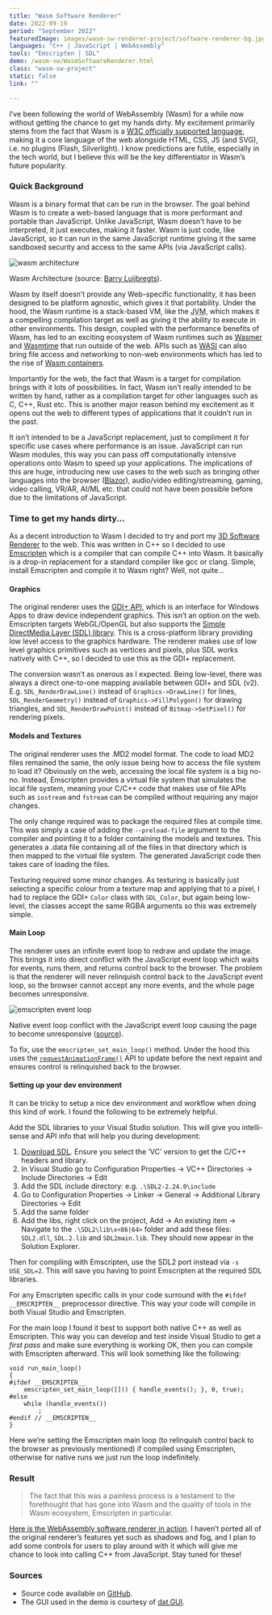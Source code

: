 ```yaml
---
title: "Wasm Software Renderer"
date: 2022-09-19
period: "September 2022"
featuredImage: images/wasm-sw-renderer-project/software-renderer-bg.jpg
languages: "C++ | JavaScript | WebAssembly"
tools: "Emscripten | SDL"
demo: /wasm-sw/WasmSoftwareRenderer.html
class: "wasm-sw-project"
static: false
link: ""

---
```



I’ve been following the world of WebAssembly (Wasm) for a while now without getting the chance to get my hands dirty. My excitement 
primarily stems from the fact that Wasm is a [W3C officially supported language](https://www.w3.org/TR/wasm-core-1/), making it a core language of 
the web alongside HTML, CSS, JS (and SVG), i.e. no plugins (Flash, Silverlight). I know predictions are futile, especially in the tech world, 
but I believe this will be the key differentiator in Wasm’s future popularity.

### Quick Background

Wasm is a binary format that can be run in the browser. The goal behind Wasm is to create a web-based language that is more performant and 
portable than JavaScript. Unlike JavaScript, Wasm doesn’t have to be interpreted, it just executes, making it faster. Wasm is just code, 
like JavaScript, so it can run in the same JavaScript runtime giving it the same sandboxed security and access to the same APIs (via JavaScript calls).

![wasm architecture](images/wasm-sw-renderer-project/wasm-architecture.jpg)
<figcaption>
    <FontAwesomeIcon icon={faCamera} /> Wasm Architecture (source: <a href="https://app.pluralsight.com/library/courses/web-assembly-big-picture/table-of-contents">Barry Luijbregts</a>).
</figcaption>

Wasm by itself doesn’t provide any Web-specific functionality, it has been designed to be platform agnostic, which gives it that portability. Under the 
hood, the Wasm runtime is a stack-based VM, like the <abbr title="Java Virtual Machine">JVM</abbr>, which makes it a compelling compilation target as well as 
giving it the ability to execute in other environments. This design, coupled with the performance benefits of Wasm, has led to an exciting ecosystem of Wasm 
runtimes such as [Wasmer](https://wasmer.io/) and [Wasmtime](https://wasmtime.dev/) that run outside of the web. APIs such as [WASI](https://wasi.dev/) can 
also bring file access and networking to non-web environments which has led to the rise 
of [Wasm containers](https://www.docker.com/blog/why-containers-and-webassembly-work-well-together/).

Importantly for the web, the fact that Wasm is a target for compilation brings with it lots of possibilities. In fact, Wasm isn’t really intended to be 
written by hand, rather as a compilation target for other languages such as C, C++, Rust etc.  This is another major reason behind my excitement as 
it opens out the web to different types of applications that it couldn’t run in the past.

It isn’t intended to be a JavaScript replacement, just to compliment it for specific use cases where performance is an issue. JavaScript can run Wasm 
modules, this way you can pass off computationally intensive operations onto Wasm to speed up your applications. The implications of this are huge, 
introducing new use cases to the web such as bringing other languages into the browser ([Blazor](https://dotnet.microsoft.com/en-us/apps/aspnet/web-apps/blazor)), 
audio/video editing/streaming, gaming, video calling, VR/AR, AI/ML etc. that could not have been possible before due to the limitations of JavaScript.

### Time to get my hands dirty...

As a decent introduction to Wasm I decided to try and port my [3D Software Renderer](https://poc275.me/3d-software-renderer/) to the web. This was written 
in C++ so I decided to use [Emscripten](https://emscripten.org/index.html) which is a compiler that can compile C++ into Wasm. It basically is a drop-in 
replacement for a standard compiler like gcc or clang. Simple, install Emscripten and compile it to Wasm right? Well, not quite...

#### Graphics

The original renderer uses the [GDI+ API](https://learn.microsoft.com/en-us/windows/win32/gdiplus/-gdiplus-gdi-start), which is an interface for Windows 
Apps to draw device independent graphics. This isn’t an option on the web. Emscripten targets WebGL/OpenGL but also supports the 
[Simple DirectMedia Layer (SDL) library](https://www.libsdl.org/). This is a cross-platform library providing low level access to the graphics 
hardware. The renderer makes use of low level graphics primitives such as vertices and pixels, plus SDL works natively with C++, so I decided to use this 
as the GDI+ replacement.

The conversion wasn’t as onerous as I expected. Being low-level, there was always a direct one-to-one mapping available between GDI+ and SDL (v2). E.g. 
`SDL_RenderDrawLine()` instead of `Graphics->DrawLine()` for lines, `SDL_RenderGeometry()` instead of `Graphics->FillPolygon()` for drawing triangles, 
and `SDL_RenderDrawPoint()` instead of `Bitmap->SetPixel()` for rendering pixels.

#### Models and Textures

The original renderer uses the .MD2 model format. The code to load MD2 files remained the same, the only issue being how to access the file system to load it? 
Obviously on the web, accessing the local file system is a big no-no. Instead, Emscripten provides a virtual file system that simulates the local file system, 
meaning your C/C++ code that makes use of file APIs such as `iostream` and `fstream` can be compiled without requiring any major changes.

The only change required was to package the required files at compile time. This was simply a case of adding the `--preload-file` argument to the compiler 
and pointing it to a folder containing the models and textures. This generates a .data file containing all of the files in that directory which is then 
mapped to the virtual file system. The generated JavaScript code then takes care of loading the files.

Texturing required some minor changes. As texturing is basically just selecting a specific colour from a texture map and applying that to a pixel, I 
had to replace the GDI+ `Color` class with `SDL_Color`, but again being low-level, the classes accept the same RGBA arguments so this was extremely simple.

#### Main Loop

The renderer uses an infinite event loop to redraw and update the image. This brings it into direct conflict with the JavaScript event loop which waits 
for events, runs them, and returns control back to the browser. The problem is that the renderer will never relinquish control back to the JavaScript 
event loop, so the browser cannot accept any more events, and the whole page becomes unresponsive.

![emscripten event loop](images/wasm-sw-renderer-project/emscripten-event-loop.jpg)
<figcaption>
    <FontAwesomeIcon icon={faCamera} /> Native event loop conflict with the JavaScript event loop causing the page to become unresponsive 
    (<a href="https://web.dev/drawing-to-canvas-in-emscripten/">source</a>).
</figcaption>

To fix, use the `emscripten_set_main_loop()` method. Under the hood this uses the 
[`requestAnimationFrame()`](https://developer.mozilla.org/en-US/docs/Web/API/window/requestAnimationFrame) API to update before the next 
repaint and ensures control is relinquished back to the browser.

#### Setting up your dev environment

It can be tricky to setup a nice dev environment and workflow when doing this kind of work. I found the following to be extremely helpful.

Add the SDL libraries to your Visual Studio solution. This will give you intelli-sense and API info that will help you during development:

1. [Download SDL](https://github.com/libsdl-org/SDL/releases/latest). Ensure you select the ‘VC’ version to get the C/C++ headers and library.
1. In Visual Studio go to Configuration Properties -> VC++ Directories -> Include Directories -> Edit
1. Add the SDL include directory: e.g. `.\SDL2-2.24.0\include`
1. Go to Configuration Properties -> Linker -> General -> Additional Library Directories -> Edit
1. Add the same folder
1. Add the libs, right click on the project, Add -> An existing item -> Navigate to the `.\SDL2\lib\x<86|64>` folder and add these files: 
`SDL2.dll`, `SDL.2.lib` and `SDL2main.lib`. They should now appear in the Solution Explorer.

Then for compiling with Emscripten, use the SDL2 port instead via `-s USE_SDL=2`. This will save you having to point Emscripten at the required SDL libraries.

For any Emscripten specific calls in your code surround with the `#ifdef __EMSCRIPTEN__` preprocessor directive. This way your code will compile 
in both Visual Studio and Emscripten.

For the main loop I found it best to support both native C++ as well as Emscripten. This way you can develop and test inside Visual Studio to get a 
*first pass* and make sure everything is working OK, then you can compile with Emscripten afterward. This will look something like the following:

```cplusplus
void run_main_loop()
{
#ifdef __EMSCRIPTEN__
	emscripten_set_main_loop([]() { handle_events(); }, 0, true);
#else
	while (handle_events())
		;
#endif // __EMSCRIPTEN__
}
```

Here we’re setting the Emscripten main loop (to relinquish control back to the browser as previously mentioned) if compiled using Emscripten, 
otherwise for native runs we just run the loop indefinitely.

### Result

> <FontAwesomeIcon icon={faQuoteLeft} /> The fact that this was a painless process is a testament to the forethought that has gone into Wasm and 
the quality of tools in the Wasm ecosystem, Emscripten in particular.

[Here is the WebAssembly software renderer in action](https://poc275.me/wasm-sw/WasmSoftwareRenderer.html). I haven’t ported all of the original renderer’s features yet such as shadows and fog, and I 
plan to add some controls for users to play around with it which will give me chance to look into calling C++ from JavaScript. Stay tuned for these!

### Sources
- Source code available on [GitHub](https://github.com/Poc275/WasmSoftwareRenderer).
- The GUI used in the demo is courtesy of [dat.GUI](https://github.com/dataarts/dat.gui).

